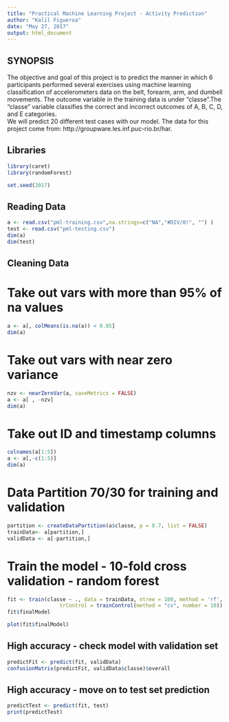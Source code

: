 ---
title: "Practical Machine Learning Project - Activity Prediction"
author: "Kalil Figueroa"
date: "May 27, 2017"
output: html_document
---

## SYNOPSIS
The objective and goal of this project is to predict the manner in which 6 
participants performed several exercises using machine learning classification 
of accelerometers data on the belt, forearm, arm, and dumbell movements. The 
outcome variable in the training data  is under "classe".The "classe" variable 
classifies the correct and incorrect outcomes of A, B, C, D, and E categories.  
We will predict 20 different test cases with our model. The data for this 
project come from: http://groupware.les.inf.puc-rio.br/har.

## Libraries
```{r}
library(caret)
library(randomForest)

set.seed(2017)
```

## Reading Data
```{r}
a <- read.csv("pml-training.csv",na.strings=c("NA","#DIV/0!", "") )
test <- read.csv("pml-testing.csv")
dim(a)
dim(test)
```

## Cleaning Data

# Take out vars with more than 95% of na values
```{r}
a <- a[, colMeans(is.na(a)) < 0.05]
dim(a)
```

# Take out vars with near zero variance
```{r}
nzv <- nearZeroVar(a, saveMetrics = FALSE)
a <- a[ , -nzv]
dim(a)
```

# Take out ID and timestamp columns
```{r}
colnames(a[1:5])
a <- a[,-c(1:5)]
dim(a)
```

# Data Partition 70/30 for training and validation
```{r}
partition <- createDataPartition(a$classe, p = 0.7, list = FALSE)
trainData<- a[partition,]
validData <- a[-partition,]
```

# Train the model - 10-fold cross validation - random forest
```{r}
fit <- train(classe ~ ., data = trainData, ntree = 100, method = 'rf',
                 trControl = trainControl(method = "cv", number = 10))
fit$finalModel
```

```{r}
plot(fit$finalModel)
```


## High accuracy - check model with validation set
```{r}
predictFit <- predict(fit, validData)
confusionMatrix(predictFit, validData$classe)$overall
```

## High accuracy - move on to test set prediction
```{r}
predictTest <- predict(fit, test)
print(predictTest)
```
